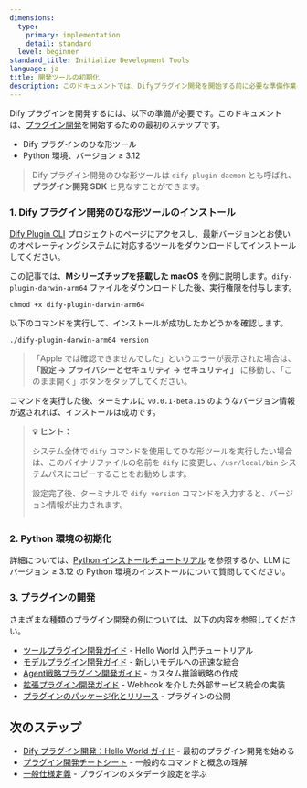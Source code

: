 ```yaml
---
dimensions:
  type:
    primary: implementation
    detail: standard
  level: beginner
standard_title: Initialize Development Tools
language: ja
title: 開発ツールの初期化
description: このドキュメントでは、Difyプラグイン開発を開始する前に必要な準備作業について詳しく説明します。これには、Difyプラグインのひな形ツール（dify-plugin-daemon）のインストールとPython環境（バージョン要件≥3.12）の設定の完全な手順が含まれます。また、さまざまなタイプのプラグイン開発の参考リンクも提供しています。
---
```


Dify プラグインを開発するには、以下の準備が必要です。このドキュメントは、[プラグイン開発](/plugin_dev_ja/0111-getting-started-dify-plugin.ja)を開始するための最初のステップです。

* Dify プラグインのひな形ツール
* Python 環境、バージョン ≥ 3.12

> Dify プラグイン開発のひな形ツールは `dify-plugin-daemon` とも呼ばれ、**プラグイン開発 SDK** と見なすことができます。

### **1. Dify プラグイン開発のひな形ツールのインストール**

[Dify Plugin CLI](https://github.com/langgenius/dify-plugin-daemon/releases) プロジェクトのページにアクセスし、最新バージョンとお使いのオペレーティングシステムに対応するツールをダウンロードしてインストールしてください。

この記事では、**Mシリーズチップを搭載した macOS** を例に説明します。`dify-plugin-darwin-arm64` ファイルをダウンロードした後、実行権限を付与します。

```
chmod +x dify-plugin-darwin-arm64
```

以下のコマンドを実行して、インストールが成功したかどうかを確認します。

```
./dify-plugin-darwin-arm64 version
```

> 「Apple では確認できませんでした」というエラーが表示された場合は、**「設定 → プライバシーとセキュリティ → セキュリティ」** に移動し、「このまま開く」ボタンをタップしてください。

コマンドを実行した後、ターミナルに `v0.0.1-beta.15` のようなバージョン情報が返されれば、インストールは成功です。

> **💡 ヒント：**
>
> システム全体で `dify` コマンドを使用してひな形ツールを実行したい場合は、このバイナリファイルの名前を `dify` に変更し、`/usr/local/bin` システムパスにコピーすることをお勧めします。
>
> 設定完了後、ターミナルで `dify version` コマンドを入力すると、バージョン情報が出力されます。
>
> <img src="https://assets-docs.dify.ai/2025/02/74e57a57c1ae1cc70f4a45084cbbb37e.png" alt="" />

### **2. Python 環境の初期化**

詳細については、[Python インストールチュートリアル](https://pythontest.com/python/installing-python-3-11/) を参照するか、LLM にバージョン ≥ 3.12 の Python 環境のインストールについて質問してください。

### 3. プラグインの開発

さまざまな種類のプラグイン開発の例については、以下の内容を参照してください。

- [ツールプラグイン開発ガイド](/plugin_dev_ja/0211-getting-started-dify-tool.ja) - Hello World 入門チュートリアル
- [モデルプラグイン開発ガイド](/plugin_dev_ja/0211-getting-started-new-model.ja) - 新しいモデルへの迅速な統合
- [Agent戦略プラグイン開発ガイド](/plugin_dev_ja/9433-agent-strategy-plugin.ja) - カスタム推論戦略の作成
- [拡張プラグイン開発ガイド](/plugin_dev_ja/9231-extension-plugin.ja) - Webhook を介した外部サービス統合の実装
- [プラグインのパッケージ化とリリース](/plugin_dev_ja/0321-release-overview.ja) - プラグインの公開

## 次のステップ

- [Dify プラグイン開発：Hello World ガイド](/plugin_dev_ja/0211-getting-started-dify-tool.ja) - 最初のプラグイン開発を始める
- [プラグイン開発チートシート](/plugin_dev_ja/0131-cheatsheet.ja) - 一般的なコマンドと概念の理解
- [一般仕様定義](/plugin_dev_ja/0411-general-specifications.ja) - プラグインのメタデータ設定を学ぶ